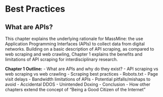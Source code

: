 # Best Practices

## What are APIs?
This chapter explains the underlying rationale for MassMine: the use Application Programming Interfaces (APIs) to collect data from digital networks. Building on a basic description of API scraping, as compared to web scraping and web crawling, Chapter 1 explains the benefits and limitations of API scraping for interdisciplinary research.

**Chapter 1 Outline:**
- What are APIs and why do they exist?
- API scraping vs web scraping vs web crawling
- Scraping best practices
  - Robots.txt
  - Page visit delays
  - Bandwidth limitations of APIs
- Potential pitfalls/mishaps to avoid
  - Accidental DDOS
  - Unintended Doxing
- Conclusion
  - How other chapters extend the concept of "Being a Good Citizen of the Internet"
